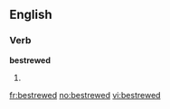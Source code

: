 ==English==

===Verb===
'''bestrewed'''

# {{simple past of|[[bestrew]]}}

[[fr:bestrewed]]
[[no:bestrewed]]
[[vi:bestrewed]]